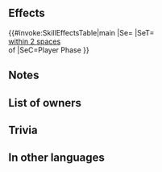 {{Weapon Infobox
|tagid=SID_エリヴァーガル
|weaponType=Green Tome
|might=14
|range=2
|effect=If unit initiates combat, converts bonuses on foes within 2 spaces of target into penalties through their next actions.
|cost=400
|exclusive=1
|userVersion1=Closed
|userVersion2=Open
|statModifiers=0,14,0,0,0
|required=Rexcalibur
|SE=se_effect_poison.flac
|properties=enemy_only
}}
==Effects==
{{#invoke:SkillEffectsTable|main
|Se={{SEt|Panic}}
|SeT={{Tgt|Foes}}<br>[[within 2 spaces]]<br>of {{Tgt|Target Foe}}
|SeC=Player Phase
}}
==Notes==
{{IfUnitInitiates}}
{{Panic}}
==List of owners==
{{Skill Hero List}}
==Trivia==
{{NorseMyth|refers to the rivers that existed in [[Wikipedia:Ginnungagap|Ginnungagap]] ("the Primordial Void"). These rivers were filled to the brim with poisons that eventually froze over. When the rivers flooded and overflowed, with the help of [[Wikipedia:Niflheim|Niflheim]] ("the World of Ice and Darkness"), the toxins appeared as rain and filled the void. The toxins are said to have flowed in [[Wikipedia:Hvergelmir|Hvergelmir]], one of the major springs, the assumed source of all water, and home to the dragon [[Wikipedia:Nidhogg|Nidhogg]] and plenty other serpents.}}

==In other languages==
{{OtherLanguages
|japanese=エリヴァーガル
|german=Élivágar
|spanishEU=Élivágar
|spanishLA=Élivágar
|french=Élivágar
|italian=Élivágar
|chineseTW=冰之波
|portuguese=Élivágar
}}
{{Weapons Navbox}}
{{DEFAULTSORT:Elivagar}}